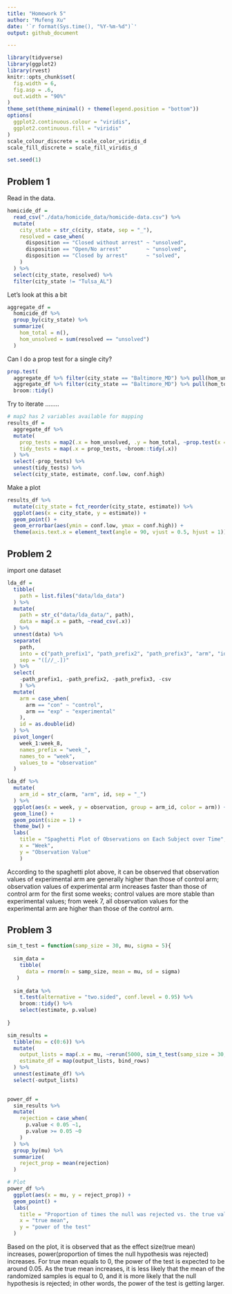```yaml
---
title: "Homework 5"
author: "Mufeng Xu"
date: '`r format(Sys.time(), "%Y-%m-%d")`'
output: github_document

---
```


```r
library(tidyverse)
library(ggplot2)
library(rvest)
knitr::opts_chunk$set(
  fig.width = 6,
  fig.asp = .6,
  out.width = "90%"
)
theme_set(theme_minimal() + theme(legend.position = "bottom"))
options(
  ggplot2.continuous.colour = "viridis",
  ggplot2.continuous.fill = "viridis"
)
scale_colour_discrete = scale_color_viridis_d
scale_fill_discrete = scale_fill_viridis_d

set.seed(1)
```


## Problem 1

Read in the data.

```r
homicide_df = 
  read_csv("./data/homicide_data/homicide-data.csv") %>% 
  mutate(
    city_state = str_c(city, state, sep = "_"),
    resolved = case_when(
      disposition == "Closed without arrest" ~ "unsolved",
      disposition == "Open/No arrest"        ~ "unsolved",
      disposition == "Closed by arrest"      ~ "solved",
    )
  ) %>% 
  select(city_state, resolved) %>% 
  filter(city_state != "Tulsa_AL")
```

Let's look at this a bit

```r
aggregate_df = 
  homicide_df %>% 
  group_by(city_state) %>% 
  summarize(
    hom_total = n(),
    hom_unsolved = sum(resolved == "unsolved")
  )
```

Can I do a prop test for a single city?

```r
prop.test(
  aggregate_df %>% filter(city_state == "Baltimore_MD") %>% pull(hom_unsolved), 
  aggregate_df %>% filter(city_state == "Baltimore_MD") %>% pull(hom_total)) %>% 
  broom::tidy()
```

Try to iterate ........

```r
# map2 has 2 variables available for mapping
results_df = 
  aggregate_df %>% 
  mutate(
    prop_tests = map2(.x = hom_unsolved, .y = hom_total, ~prop.test(x = .x, n = .y)),
    tidy_tests = map(.x = prop_tests, ~broom::tidy(.x))
  ) %>% 
  select(-prop_tests) %>% 
  unnest(tidy_tests) %>% 
  select(city_state, estimate, conf.low, conf.high)
```

Make a plot

```r
results_df %>% 
  mutate(city_state = fct_reorder(city_state, estimate)) %>% 
  ggplot(aes(x = city_state, y = estimate)) +
  geom_point() + 
  geom_errorbar(aes(ymin = conf.low, ymax = conf.high)) + 
  theme(axis.text.x = element_text(angle = 90, vjust = 0.5, hjust = 1))
```


## Problem 2

import one dataset 

```r
lda_df = 
  tibble(
    path = list.files("data/lda_data")
  ) %>% 
  mutate(
    path = str_c("data/lda_data/", path),
    data = map(.x = path, ~read_csv(.x))
  ) %>% 
  unnest(data) %>% 
  separate(
    path,
    into = c("path_prefix1", "path_prefix2", "path_prefix3", "arm", "id", "csv"),
    sep = "([//_.])"
  ) %>% 
  select(
    -path_prefix1, -path_prefix2, -path_prefix3, -csv
    ) %>% 
  mutate(
    arm = case_when(
      arm == "con" ~ "control",
      arm == "exp" ~ "experimental"
    ),
    id = as.double(id)
  ) %>% 
  pivot_longer(
    week_1:week_8,
    names_prefix = "week_",
    names_to = "week",
    values_to = "observation"
  )
```


```r
lda_df %>% 
  mutate(
    arm_id = str_c(arm, "arm", id, sep = "_")
  ) %>% 
  ggplot(aes(x = week, y = observation, group = arm_id, color = arm)) +
  geom_line() +
  geom_point(size = 1) +
  theme_bw() +
  labs(
    title = "Spaghetti Plot of Observations on Each Subject over Time",
    x = "Week",
    y = "Observation Value"
    )
```

According to the spaghetti plot above, it can be observed that observation values of experimental arm are generally higher than those of control arm; observation values of experimental arm increases faster than those of control arm for the first some weeks; control values are more stable than experimental values; from week 7, all observation values for the experimental arm are higher than those of the control arm.


## Problem 3

```r
sim_t_test = function(samp_size = 30, mu, sigma = 5){
  
  sim_data = 
    tibble(
      data = rnorm(n = samp_size, mean = mu, sd = sigma)
   )
  
  sim_data %>% 
    t.test(alternative = "two.sided", conf.level = 0.95) %>% 
    broom::tidy() %>% 
    select(estimate, p.value)
  
}

sim_results = 
  tibble(mu = c(0:6)) %>% 
  mutate(
    output_lists = map(.x = mu, ~rerun(5000, sim_t_test(samp_size = 30, mu = .x))),
    estimate_df = map(output_lists, bind_rows)
  ) %>% 
  unnest(estimate_df) %>% 
  select(-output_lists)
  

power_df = 
  sim_results %>% 
  mutate(
    rejection = case_when(
      p.value < 0.05 ~1,
      p.value >= 0.05 ~0
    )
  ) %>% 
  group_by(mu) %>% 
  summarize(
    reject_prop = mean(rejection)
  )

# Plot
power_df %>% 
  ggplot(aes(x = mu, y = reject_prop)) +
  geom_point() +
  labs(
    title = "Proportion of times the null was rejected vs. the true value of mu",
    x = "true mean",
    y = "power of the test"
  )

```

Based on the plot, it is observed that as the effect size(true mean) increases, power(proportion of times the null hypothesis was rejected) increases. For true mean equals to 0, the power of the test is expected to be around 0.05. As the true mean increases, it is less likely that the mean of the randomized samples is equal to 0, and it is more likely that the null hypothesis is rejected; in other words, the power of the test is getting larger. 





